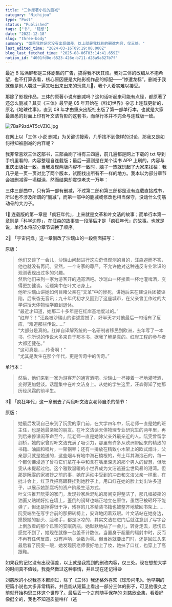 ```yaml
---
title: "三体原著小说的删减"
category: "Nichijou"
type: "Post"
status: "Published"
tags: ["书", "随想"]
date: "2022-12-18"
slug: "three-body"
summary: "如果我的记忆没有出现偏差，以上就是我找到的删改内容，仅三处。"
last_edited_time: "2024-03-16T09:19:00.000Z"
blog_last_fetched_time: "2025-08-06T03:14:41.659Z"
notion_id: "4001fd0e-6523-426e-b711-d28a9a827b7f"
---
```



最近 B 站满屏都是三体剧集的广告，搞得我不厌其烦。我对三体的改编从不抱希望，也不打算去看，核心原因便是大陆影视作品的标配——“惨遭龙标”。删减于我就像是别人嚼过一遍又吐出来出来的玩意儿🤮，我个人着实难以接受。


那除了影视作品，三体的原著小说有删减吗？这句话听起来可能有点怪，都原著了还怎么删减？其实《三体》最早是 05 年开始在《科幻世界》杂志上连载更新的，原名《地球往事》，直到 08 年才由重庆出版社出版了第一部单行本，也就是大家最熟悉的封面上印有叶文洁背影的这套书，而单行本并不完全与连载版一致。


![7BaP9zdAT5cVZIO.jpg](https://cdn.sa.net/2024/03/15/7BaP9zdAT5cVZIO.jpg)


在网上以「三体 小说 删减」为关键词搜索，几乎找不到像样的讨论，那我又是如何得知被删减的内容呢？


我非常喜欢三体这部书，三部曲刷了得有三四遍，前几遍都是网上下载的 txt 导到手机里看的，内容整理自连载版；最后一遍则是在某个读书 APP 上刷的，内容与重庆出版社一致。当我发现两版内容不一致时，脑子一热就玩起了大家来找茬：我几乎是一页一页对比了两个版本，试图找出所有不一样的地方。我本以为部分章节会被删减得一塌糊涂，然而结果却震惊老夫一万年：


三体三部曲中，只有第一部有删减，不过第二部和第三部都是没有连载直接成书，所以也不涉及所谓的“删减”，而第一部中的删减或修改也相当保守，没动什么伤筋动骨的大刀子。


1⃣️ 连载版的第一章是「疯狂年代」，上来就是文革和叶文洁的故事；而单行本第一章则是「科学边界」，在汪淼的故事告一段落后才是「疯狂年代」的故事。也就是说，单行本将部分章节调换了顺序。


2⃣️ 「宇宙闪烁」这一章删改了沙瑞山的一段侧面描写：


原版：


> 他们又谈了一会儿，沙瑞山问起进行这次奇怪观测的目的，汪淼避而不答，他也就没有再问。显然，一个专家的尊严，不允许他对这种违反专业常识的观测表现出过多的兴趣。  
> 然后他们来到一家为游客开的通宵酒吧。沙瑞山一杯接着一杯地灌啤酒，变得更加健谈。话题集中在叶文洁身上。  
> 他听沙瑞山讲她如何目睹父亲在“文革”中的惨死，讲她后来在建设兵团被诬陷，后来杳无音讯；九十年代初才又回到了这座城市，在父亲曾工作过的大学讲授天体物理学直到退休。  
> “最近才知道，她那二十多年是在红岸基地度过的。”  
> “红岸？！”汪淼被沙瑞山的讲述震撼了，好半天才对他最后一句话有了反应，“难道那些传说……”  
> “大部分是真的。红岸自译解系统的一名研制者移民到欧洲，去年写了一本书，你所说的传说大多来自于那本书，据我了解是真的。红岸工程的参与者大都还健在。”  
> “这可真是……传奇啊！”  
> “尤其是发生在那个年代，更是传奇中的传奇。”


单行本：


> 然后，他们来到一家为游客开的通宵酒吧。沙瑞山一杯接着一杯地灌啤酒，变得更加健谈。话题集中在叶文洁身上。从她的学生这里，汪森得知了她那历经风霜的前半生。


3⃣️ 「疯狂年代」这一章删去了两段叶文洁女老师自杀的情节：


原版：


> 她最后发现自己来到了阮雯的家门前，在大学四年中，阮老师一直是她的班主任，也是她最亲密的朋友。在叶文洁读天体物理专业研究生的两年里，再到后来停课闹革命至今，阮老师一直是她除父亲外最亲近的人。阮雯曾留学剑桥，她的家曾对叶文洁充满了吸引力，那里有许多从欧洲带回来的精致的书籍、油画和唱片，一架钢琴；还有一排放在精致小木架上的欧式烟斗，父亲那只就是她送的，这些烟斗有地中海石楠根的，有土耳其海泡石的，每一个都仿佛浸透了曾将它们拿在手中和含在嘴里深思的那个男人的智慧，但阮雯从未提起过他。这个雅致温暖的小世界成为文洁逃避尘世风暴的港湾。但那是阮雯的家被抄之前的事，她在运动中受到的冲击和文洁父亲一样重，在批斗会上，红卫兵把高跟鞋挂到她脖子上，用口红在她的脸上划出许多道子，以展示她那腐朽的资产阶级生活方式。  
> 叶文洁推开阮雯的家门，发现抄家后混乱的房间变得整洁了，那几幅被撕的油画又贴糊好挂在墙上，歪倒的钢琴也端正地立在原位，虽然已被砸坏不能弹了，但还是擦得很干净，残存的几本精装书籍也被整齐地放回书架上……阮雯端坐在写字台前的那把转椅上，安详地闭着双眼。叶文洁站在她身边，摸摸她的额头、脸和手，都是冰凉的，其实文洁在进门后就注意到了写字台上倒放着的那个已空的安眠药瓶。她默默地站了一会儿，转身走去，悲伤已感觉不到了，她现在就像一台盖革计数仪，当置身于超量的辐射中时，反而不再有任何反应，没有声响，读数为零。但当她就要出门时，还是回过头来最后看了阮雯一眼，她发现阮老师很好地上了妆，她抹了口红，也穿上了高跟鞋。


如果我的记忆没有出现偏差，以上就是我找到的删改内容，仅三处。现在想想大学的时间真不值钱，我竟然做过这种事情，并且现在还记得😅


刘慈欣的小说我基本都刷过，除了《三体》我还格外喜欢《球形闪电》。他早期的短篇小说也大多非常精彩，并且能从短篇上看出一部分三体的影子，可见他很久之前就开始构思三体这个世界了。最后丢一个之前随手保存的 [刘慈欣全集](https://www.aliyundrive.com/s/yUwobmH1Gym)，看着好像挺全的，我也不知道质量啥样（逃

